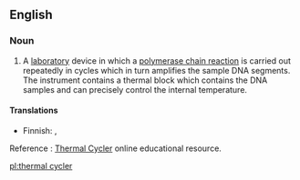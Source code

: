 ==English==

===Noun===
{{wikipedia}}
{{en-noun|head=[[thermal]] [[cycler]]}}

# {{context|genetics|lang=en}} A [[laboratory]] device in which a [[polymerase chain reaction]] is carried out repeatedly in cycles which in turn amplifies the sample DNA segments.  The instrument contains a thermal block which contains the DNA samples and can precisely control the internal temperature.

====Translations====
{{trans-top|laboratory device}}
* Finnish: {{t|fi|termosykleri}}, {{t|fi|PCR-[[laite]]}}
{{trans-mid}}
{{trans-bottom}}

Reference : [http://thermalcycler.net/ Thermal Cycler] online educational resource.

[[pl:thermal cycler]]